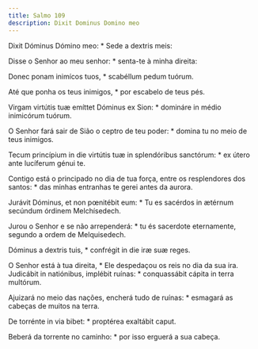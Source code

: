 ```yaml
---
title: Salmo 109
description: Dixit Dominus Domino meo
---
```


<div class="side-by-side not-content">

Dixit Dóminus Dómino meo: * Sede a dextris meis:

Disse o Senhor ao meu senhor: * senta-te à minha direita:

Donec ponam inimícos tuos, * scabéllum pedum tuórum.

Até que ponha os teus inimigos, * por escabelo de teus pés.

Virgam virtútis tuæ emíttet Dóminus ex Sion: * domináre in médio inimicórum
    tuórum.

O Senhor fará sair de Sião o ceptro de teu poder: * domina tu no meio de
    teus inimigos.

Tecum princípium in die virtútis tuæ in splendóribus sanctórum: * ex útero
    ante lucíferum génui te.

Contigo está o principado no dia de tua força, entre os resplendores dos
    santos: * das minhas entranhas te gerei antes da aurora.

Jurávit Dóminus, et non pœnitébit eum: * Tu es sacérdos in ætérnum secúndum
    órdinem Melchísedech.

Jurou o Senhor e se não arrependerá: * tu és sacerdote eternamente, segundo
    a ordem de Melquisedech.

Dóminus a dextris tuis, * confrégit in die iræ suæ reges.

O Senhor está à tua direita, * Ele despedaçou os reis no dia da sua ira.
  Judicábit in natiónibus, implébit ruínas: * conquassábit cápita in terra
    multórum.

Ajuizará no meio das nações, encherá tudo de ruínas: * esmagará as cabeças
    de muitos na terra.

De torrénte in via bibet: * proptérea exaltábit caput.

Beberá da torrente no caminho: * por isso erguerá a sua cabeça.

</div>

